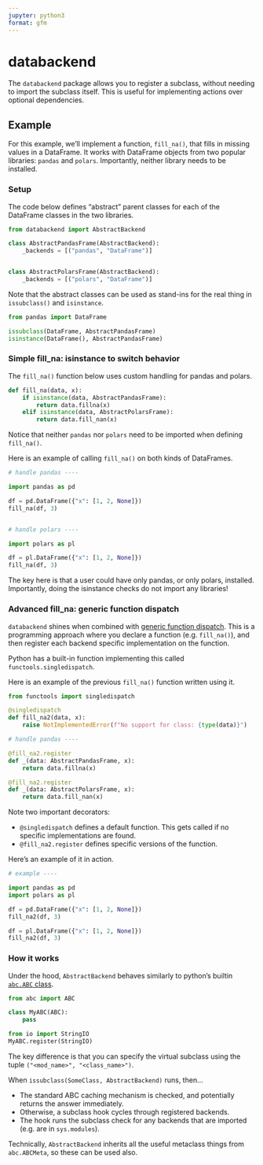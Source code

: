 ```yaml
---
jupyter: python3
format: gfm
---
```


# databackend

The `databackend` package allows you to register a subclass, without needing to import the subclass itself.
This is useful for implementing actions over optional dependencies.


## Example

For this example, we'll implement a function, `fill_na()`, that fills in missing values
in a DataFrame.
It works with DataFrame objects from two popular libraries: `pandas` and `polars`.
Importantly, neither library needs to be installed.

### Setup

The code below defines "abstract" parent classes for each of the DataFrame classes in the two libraries.

```python
from databackend import AbstractBackend

class AbstractPandasFrame(AbstractBackend):
    _backends = [("pandas", "DataFrame")]


class AbstractPolarsFrame(AbstractBackend):
    _backends = [("polars", "DataFrame")]


```

Note that the abstract classes can be used as stand-ins for the real thing
in `issubclass()` and `isinstance`.

```python
from pandas import DataFrame

issubclass(DataFrame, AbstractPandasFrame)
isinstance(DataFrame(), AbstractPandasFrame)
```

### Simple fill_na: isinstance to switch behavior

The `fill_na()` function below uses custom handling for pandas and polars.

```python
def fill_na(data, x):
    if isinstance(data, AbstractPandasFrame):
        return data.fillna(x)
    elif isinstance(data, AbstractPolarsFrame):
        return data.fill_nan(x)

```

Notice that neither `pandas` nor `polars` need to be imported when defining `fill_na()`.

Here is an example of calling `fill_na()` on both kinds of DataFrames.

```python
# handle pandas ----

import pandas as pd

df = pd.DataFrame({"x": [1, 2, None]})
fill_na(df, 3)


# handle polars ----

import polars as pl

df = pl.DataFrame({"x": [1, 2, None]})
fill_na(df, 3)
```

The key here is that a user could have only pandas, or only polars, installed.
Importantly, doing the isinstance checks do not import any libraries!


### Advanced fill_na: generic function dispatch

`databackend` shines when combined with [generic function dispatch](https://mchow.com/posts/2020-02-24-single-dispatch-data-science/).
This is a programming approach where you declare a function (e.g. `fill_na()`),
and then register each backend specific implementation on the function.

Python has a built-in function implementing this called `functools.singledispatch`.

Here is an example of the previous `fill_na()` function written using it.

```python
from functools import singledispatch

@singledispatch
def fill_na2(data, x):
    raise NotImplementedError(f"No support for class: {type(data)}")

# handle pandas ----

@fill_na2.register
def _(data: AbstractPandasFrame, x):
    return data.fillna(x)

@fill_na2.register
def _(data: AbstractPolarsFrame, x):
    return data.fill_nan(x)
```

Note two important decorators:

* `@singledispatch` defines a default function. This gets called if no specific implementations are found. 
* `@fill_na2.register` defines specific versions of the function.

Here's an example of it in action.

```python
# example ----

import pandas as pd
import polars as pl

df = pd.DataFrame({"x": [1, 2, None]})
fill_na2(df, 3)

df = pl.DataFrame({"x": [1, 2, None]})
fill_na2(df, 3)
```

### How it works

Under the hood, `AbstractBackend` behaves similarly to python's builtin [`abc.ABC` class](https://docs.python.org/3/library/abc.html#abc.ABC).

```python
from abc import ABC

class MyABC(ABC):
    pass

from io import StringIO
MyABC.register(StringIO)
```

The key difference is that you can specify the virtual subclass using the tuple `("<mod_name>", "<class_name>")`.

When `issubclass(SomeClass, AbstractBackend)` runs, then...

* The standard ABC caching mechanism is checked, and potentially returns the answer immediately.
* Otherwise, a subclass hook cycles through registered backends.
* The hook runs the subclass check for any backends that are imported (e.g. are in `sys.modules`).

Technically, `AbstractBackend` inherits all the useful metaclass things from `abc.ABCMeta`, so these can be used also.
